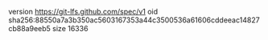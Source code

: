 version https://git-lfs.github.com/spec/v1
oid sha256:88550a7a3b350ac5603167353a44c3500536a61606cddeeac14827cb88a9eeb5
size 16336
